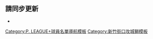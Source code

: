 {{Basketball roster header | template_name = 新竹街口攻城獅球員名單 | team= 新竹街口攻城獅 | nat = n }}

{{player3 | num = 3 | name = 林明毅 | pos = G | m = 1.78 | kgs = 68 | year = 1996 | month = 03 | date = 27 }}
{{player3 | num = 4 | name = 高國豪 | pos = G | m = 1.79 | kgs = 76 | year = 1998 | month = 09 | date = 22 }}
{{player3 | num = 5 | name = 宋宇軒 | pos = G | m = 1.84 | kgs = 80 | year = 1989 | month = 12 | date = 05 }}
{{player3 | num = 6 | name = 陳堅恩 | pos = G | m = 1.78 | kgs = 78 | year = 1988 | month = 10 | date = 04 | note = CP }}
{{player3 | num = 7 | name = 法獅 | link = 尼克·浮士德 | tslink = Nick Faust | pos = F | m = 1.98 | kgs = 91 | year = 1993 | month = 02 | date = 25 | note= I }}
{{player3 | num = 8 | name = 朱雲豪 | pos = F | m = 1.94 | kgs = 90 | year = 1997 | month = 11 | date = 03 }}
{{player3 | num = 9 | name = 田浩 | pos = G | m = 1.73 | kgs = 68 | year = 1998 | month = 09 | date = 16 }}
{{player3 | num = 11 | name = 蕭順議 | pos = F | m = 1.92 | kgs = 82 | year = 1992 | month = 10 | date = 23 }}
{{player3 | num = 12 | name = 李家瑞 | dab = 籃球運動員 | pos = F | m = 2.00 | kgs = 86 | year = 1994 | month = 12 | date = 04 | note = C }}
{{player3 | num = 24 | name = 郭少傑 | pos = F | m = 1.90 | kgs = 80 | year = 1990 | month = 04 | date = 09 }}
{{player3 | num = 31 | name = 布魯斯巫獅 | link = 麥克·布魯塞維茨 | lang = it | tslink = Mike Bruesewitz | pos = F | m = 1.98 | kgs = 101 | year = 1990 | month = 08 | date = 09 | note= I }}
{{player3 | num = 35 | name = 辛巴 | link = 西姆·布拉 | pos = C | m = 2.26 | kgs = 140 | year = 1992 | month = 12 | date = 02 | note = I }}
{{player3 | num = 36 | name = 林宜輝 | pos = F | m = 1.93 | kgs = 100 | year = 1986 | month = 03 | date = 24 }}
{{player3 | num = 52 | name = 容毅燊 | pos = C | m = 2.00 | kgs = 108 | year = 1996 | month = 02 | date = 09 | note = FS }}
{{player3 | num = 54 | name = 吳岱豪 | pos = F | m = 2.03 | kgs = 105 | year = 1985 | month = 02 | date = 07 }}

{{Basketball roster footer
| head_coach = 
* [[林冠綸]]
| asst_coach =
* [[沈欣漢]]
| str_cond = 
* [[黃聖富]]
| ath_train = 
* [[黃健原]]
* [[歐柏宏]]
| legend1 = '''（CP）''' [[P. LEAGUE+華裔球員|華裔球員]]
| legend2 = '''（FS）''' [[P. LEAGUE+外籍生球員|外籍生球員]]
| legend3 = '''（I）''' [[P. LEAGUE+外籍球員|外籍球員]]
| roster_url = https://pleagueofficial.com/team/3
| accessdate = 2022-03-28
}}<noinclude>

== 請同步更新 ==
*{{tl|新竹街口攻城獅現役球員名單}}

[[Category:P. LEAGUE+球員名單導航模板]]
[[Category:新竹街口攻城獅模板]]
</noinclude>